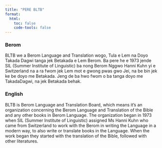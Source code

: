 ```yaml
---
title: "PERE BLTB"
format:
  html:
    toc: false
    code-tools: false
---
```



:::: {.panel-tabset}

### Berom    
BLTB we a Berom Language and Translation wogo, Tula e Lem na Doyo Takada Dagwi tanga jek Betakada e Lem Berom. Ba pere he e 1973 jende SIL (Summer Institute of Linguistic) ba nong Berom Nggwo Hanni Kuhn yi e Switzerland na a ra fwom jek Lem mot e gwong pwas gwo Jei, na be bin jek ke be doyo me Betakada. Jeng de ba hwo fwom o ba tanga doyo me TakadaDagwi, na jek Betakada behak.

### English    
BLTB is Berom Language and Translation Board, which means it's an organization concerning the Berom Language and Translation of the Bible and any other books in Berom Language. The organization began in 1973 when SIL (Summer Institute of Linguistic) assigned Ms Hanni Kuhn who came from Switzerland to work with the Berom in writing the Language in a modern way, to also write or translate books in the Language. When the work began they started with the translation of the Bible, followed with other literatures.

::::

